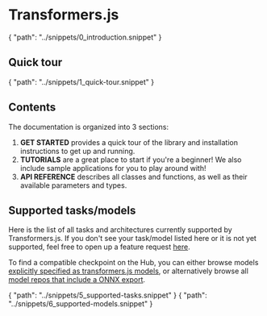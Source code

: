 # Transformers.js

<include>
{
    "path": "../snippets/0_introduction.snippet"
}
</include>

## Quick tour

<include>
{
    "path": "../snippets/1_quick-tour.snippet"
}
</include>


## Contents

The documentation is organized into 3 sections:
1. **GET STARTED** provides a quick tour of the library and installation instructions to get up and running.
2. **TUTORIALS** are a great place to start if you're a beginner! We also include sample applications for you to play around with!
3. **API REFERENCE** describes all classes and functions, as well as their available parameters and types.

## Supported tasks/models

Here is the list of all tasks and architectures currently supported by Transformers.js. If you don't see your task/model listed here or it is not yet supported, feel free to open up a feature request [here](https://github.com/xenova/transformers.js/issues/new/choose).

To find a compatible checkpoint on the Hub, you can either browse models [explicitly specified as transformers.js models](https://huggingface.co/models?library=transformers.js), or alternatively browse all [model repos that include a ONNX export](https://huggingface.co/models?library=onnx).

<include>
{
    "path": "../snippets/5_supported-tasks.snippet"
}
</include>


<include>
{
    "path": "../snippets/6_supported-models.snippet"
}
</include>
